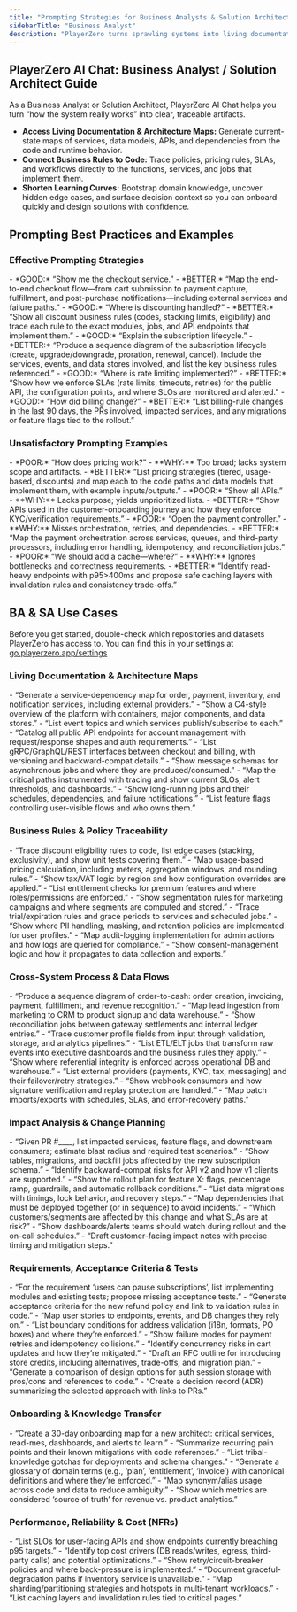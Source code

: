 ```yaml
---
title: "Prompting Strategies for Business Analysts & Solution Architects"
sidebarTitle: "Business Analyst"
description: "PlayerZero turns sprawling systems into living documentation—mapping architecture, tracing business rules to code, and accelerating understanding of complex domains."
---
```


## PlayerZero AI Chat: Business Analyst / Solution Architect Guide

As a Business Analyst or Solution Architect, PlayerZero AI Chat helps you turn “how the system really works” into clear, traceable artifacts.

- **Access Living Documentation & Architecture Maps:** Generate current-state maps of services, data models, APIs, and dependencies from the code and runtime behavior.  
- **Connect Business Rules to Code:** Trace policies, pricing rules, SLAs, and workflows directly to the functions, services, and jobs that implement them.  
- **Shorten Learning Curves:** Bootstrap domain knowledge, uncover hidden edge cases, and surface decision context so you can onboard quickly and design solutions with confidence.  

## Prompting Best Practices and Examples

### Effective Prompting Strategies

<AccordionGroup>

<Accordion title="Ask for End-to-End Flows, Not Isolated Components">
- *GOOD:* “Show me the checkout service.”  
- *BETTER:* “Map the end-to-end checkout flow—from cart submission to payment capture, fulfillment, and post-purchase notifications—including external services and failure paths.”  
</Accordion>

<Accordion title="Tie Business Concepts to Concrete Implementations">
- *GOOD:* “Where is discounting handled?”  
- *BETTER:* “Show all discount business rules (codes, stacking limits, eligibility) and trace each rule to the exact modules, jobs, and API endpoints that implement them.”  
</Accordion>

<Accordion title="Request Artifacts You Can Share (Diagrams, Tables, Traceability)">
- *GOOD:* “Explain the subscription lifecycle.”  
- *BETTER:* “Produce a sequence diagram of the subscription lifecycle (create, upgrade/downgrade, proration, renewal, cancel). Include the services, events, and data stores involved, and list the key business rules referenced.”  
</Accordion>

<Accordion title="Include Non-Functional Requirements (NFRs) and Constraints">
- *GOOD:* “Where is rate limiting implemented?”  
- *BETTER:* “Show how we enforce SLAs (rate limits, timeouts, retries) for the public API, the configuration points, and where SLOs are monitored and alerted.”  
</Accordion>

<Accordion title="Add Timeline and Change Context">
- *GOOD:* “How did billing change?”  
- *BETTER:* “List billing-rule changes in the last 90 days, the PRs involved, impacted services, and any migrations or feature flags tied to the rollout.”  
</Accordion>

</AccordionGroup>

### Unsatisfactory Prompting Examples

<AccordionGroup>

<Accordion title="Vague Business-Only Requests">
- *POOR:* “How does pricing work?”  
- **WHY:** Too broad; lacks system scope and artifacts.  
- *BETTER:* “List pricing strategies (tiered, usage-based, discounts) and map each to the code paths and data models that implement them, with example inputs/outputs.”  
</Accordion>

<Accordion title="Tool-Specific Without Goal">
- *POOR:* “Show all APIs.”  
- **WHY:** Lacks purpose; yields unprioritized lists.  
- *BETTER:* “Show APIs used in the customer-onboarding journey and how they enforce KYC/verification requirements.”  
</Accordion>

<Accordion title="Component-Level Focus Without Integration">
- *POOR:* “Open the payment controller.”  
- **WHY:** Misses orchestration, retries, and dependencies.  
- *BETTER:* “Map the payment orchestration across services, queues, and third-party processors, including error handling, idempotency, and reconciliation jobs.”  
</Accordion>

<Accordion title="Solution-First Without Constraints">
- *POOR:* “We should add a cache—where?”  
- **WHY:** Ignores bottlenecks and correctness requirements.  
- *BETTER:* “Identify read-heavy endpoints with p95>400ms and propose safe caching layers with invalidation rules and consistency trade-offs.”  
</Accordion>

</AccordionGroup>

## BA & SA Use Cases
<Note>Before you get started, double-check which repositories and datasets PlayerZero has access to. You can find this in your settings at [go.playerzero.app/settings](go.playerzero.app/settings)</Note>

### Living Documentation & Architecture Maps

<AccordionGroup>

<Accordion title="System & Service Topology">
- “Generate a service-dependency map for order, payment, inventory, and notification services, including external providers.”  
- “Show a C4-style overview of the platform with containers, major components, and data stores.”  
- “List event topics and which services publish/subscribe to each.”  
</Accordion>

<Accordion title="Interface & Contract Catalogs">
- “Catalog all public API endpoints for account management with request/response shapes and auth requirements.”  
- “List gRPC/GraphQL/REST interfaces between checkout and billing, with versioning and backward-compat details.”  
- “Show message schemas for asynchronous jobs and where they are produced/consumed.”  
</Accordion>

<Accordion title="Runtime Behavior & Observability">
- “Map the critical paths instrumented with tracing and show current SLOs, alert thresholds, and dashboards.”  
- “Show long-running jobs and their schedules, dependencies, and failure notifications.”  
- “List feature flags controlling user-visible flows and who owns them.”  
</Accordion>

</AccordionGroup>

### Business Rules & Policy Traceability

<AccordionGroup>

<Accordion title="Pricing, Discounting, and Eligibility">
- “Trace discount eligibility rules to code, list edge cases (stacking, exclusivity), and show unit tests covering them.”  
- “Map usage-based pricing calculation, including meters, aggregation windows, and rounding rules.”  
- “Show tax/VAT logic by region and how configuration overrides are applied.”  
</Accordion>

<Accordion title="Access, Entitlements, and Segmentation">
- “List entitlement checks for premium features and where roles/permissions are enforced.”  
- “Show segmentation rules for marketing campaigns and where segments are computed and stored.”  
- “Trace trial/expiration rules and grace periods to services and scheduled jobs.”  
</Accordion>

<Accordion title="Compliance & Policy Controls">
- “Show where PII handling, masking, and retention policies are implemented for user profiles.”  
- “Map audit-logging implementation for admin actions and how logs are queried for compliance.”  
- “Show consent-management logic and how it propagates to data collection and exports.”  
</Accordion>

</AccordionGroup>

### Cross-System Process & Data Flows

<AccordionGroup>

<Accordion title="Order-to-Cash / Lead-to-Revenue">
- “Produce a sequence diagram of order-to-cash: order creation, invoicing, payment, fulfillment, and revenue recognition.”  
- “Map lead ingestion from marketing to CRM to product signup and data warehouse.”  
- “Show reconciliation jobs between gateway settlements and internal ledger entries.”  
</Accordion>

<Accordion title="Data Lineage & Transformations">
- “Trace customer profile fields from input through validation, storage, and analytics pipelines.”  
- “List ETL/ELT jobs that transform raw events into executive dashboards and the business rules they apply.”  
- “Show where referential integrity is enforced across operational DB and warehouse.”  
</Accordion>

<Accordion title="Integration Points & Contracts">
- “List external providers (payments, KYC, tax, messaging) and their failover/retry strategies.”  
- “Show webhook consumers and how signature verification and replay protection are handled.”  
- “Map batch imports/exports with schedules, SLAs, and error-recovery paths.”  
</Accordion>

</AccordionGroup>

### Impact Analysis & Change Planning

<AccordionGroup>

<Accordion title="Blast Radius & Risk">
- “Given PR #____, list impacted services, feature flags, and downstream consumers; estimate blast radius and required test scenarios.”  
- “Show tables, migrations, and backfill jobs affected by the new subscription schema.”  
- “Identify backward-compat risks for API v2 and how v1 clients are supported.”  
</Accordion>

<Accordion title="Rollout, Flags & Migrations">
- “Show the rollout plan for feature X: flags, percentage ramp, guardrails, and automatic rollback conditions.”  
- “List data migrations with timings, lock behavior, and recovery steps.”  
- “Map dependencies that must be deployed together (or in sequence) to avoid incidents.”  
</Accordion>

<Accordion title="Stakeholder & SLA Considerations">
- “Which customers/segments are affected by this change and what SLAs are at risk?”  
- “Show dashboards/alerts teams should watch during rollout and the on-call schedules.”  
- “Draft customer-facing impact notes with precise timing and mitigation steps.”  
</Accordion>

</AccordionGroup>

### Requirements, Acceptance Criteria & Tests

<AccordionGroup>

<Accordion title="Traceability from Requirement → Code → Tests">
- “For the requirement ‘users can pause subscriptions’, list implementing modules and existing tests; propose missing acceptance tests.”  
- “Generate acceptance criteria for the new refund policy and link to validation rules in code.”  
- “Map user stories to endpoints, events, and DB changes they rely on.”  
</Accordion>

<Accordion title="Edge Cases & Negative Paths">
- “List boundary conditions for address validation (i18n, formats, PO boxes) and where they’re enforced.”  
- “Show failure modes for payment retries and idempotency collisions.”  
- “Identify concurrency risks in cart updates and how they’re mitigated.”  
</Accordion>

<Accordion title="Documentation & RFC Support">
- “Draft an RFC outline for introducing store credits, including alternatives, trade-offs, and migration plan.”  
- “Generate a comparison of design options for auth session storage with pros/cons and references to code.”  
- “Create a decision record (ADR) summarizing the selected approach with links to PRs.”  
</Accordion>

</AccordionGroup>

### Onboarding & Knowledge Transfer

<AccordionGroup>

<Accordion title="Role-Specific Starter Packs">
- “Create a 30-day onboarding map for a new architect: critical services, read-mes, dashboards, and alerts to learn.”  
- “Summarize recurring pain points and their known mitigations with code references.”  
- “List tribal-knowledge gotchas for deployments and schema changes.”  
</Accordion>

<Accordion title="Glossary & Domain Concepts">
- “Generate a glossary of domain terms (e.g., ‘plan’, ‘entitlement’, ‘invoice’) with canonical definitions and where they’re enforced.”  
- “Map synonym/alias usage across code and data to reduce ambiguity.”  
- “Show which metrics are considered ‘source of truth’ for revenue vs. product analytics.”  
</Accordion>

</AccordionGroup>

### Performance, Reliability & Cost (NFRs)

<AccordionGroup>

<Accordion title="SLOs, Bottlenecks & Capacity">
- “List SLOs for user-facing APIs and show endpoints currently breaching p95 targets.”  
- “Identify top cost drivers (DB reads/writes, egress, third-party calls) and potential optimizations.”  
- “Show retry/circuit-breaker policies and where back-pressure is implemented.”  
</Accordion>

<Accordion title="Scalability & Degradation Plans">
- “Document graceful-degradation paths if inventory service is unavailable.”  
- “Map sharding/partitioning strategies and hotspots in multi-tenant workloads.”  
- “List caching layers and invalidation rules tied to critical pages.”  
</Accordion>

</AccordionGroup>